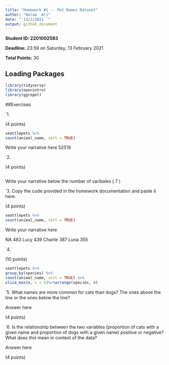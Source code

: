 ```yaml
---
title: "Homework #1 -- Pet Names Dataset"
author: "Walaa  Ali"
date: "`13/2/2021 `"
output: github_document
---
```


**Student ID: 2201002583**

**Deadline:** 23:59 on Saturday, 13 February 2021

**Total Points:** 30


## Loading Packages

```r

library(tidyverse)
library(openintro)
library(ggrepel)
```


##Exercises

`1.  
    

(4 points)
```r
seattlepets %>%
count(animal_name, sort = TRUE)
```
Write your narrative here
52519


`2.

(4 points)

```r

```
Write your narrative below
the number of varibales ( 7 )

`3. Copy the code provided in the homework documentation and paste it here. 

(4 points)

```r
seattlepets %>%
count(animal_name, sort = TRUE)
```
Write your narrative here

 NA            483
 Lucy          439
 Charlie       387
 Luna          355

`4.

(10 points)

```r
seattlepets %>%
group_by(species) %>%
count(animal_name, sort = TRUE) %>%
slice_max(n, n = 5)%>%arrange(species, n)
```

`5.  What names are more common for cats than dogs? The ones above the line or the ones below the line?

Answer here

(4 points)

`6. Is the relationship between the two variables (proportion of cats with a given name and proportion of dogs with a given name) positive or negative? What does this mean in context of the data?

Answer here

(4 points)